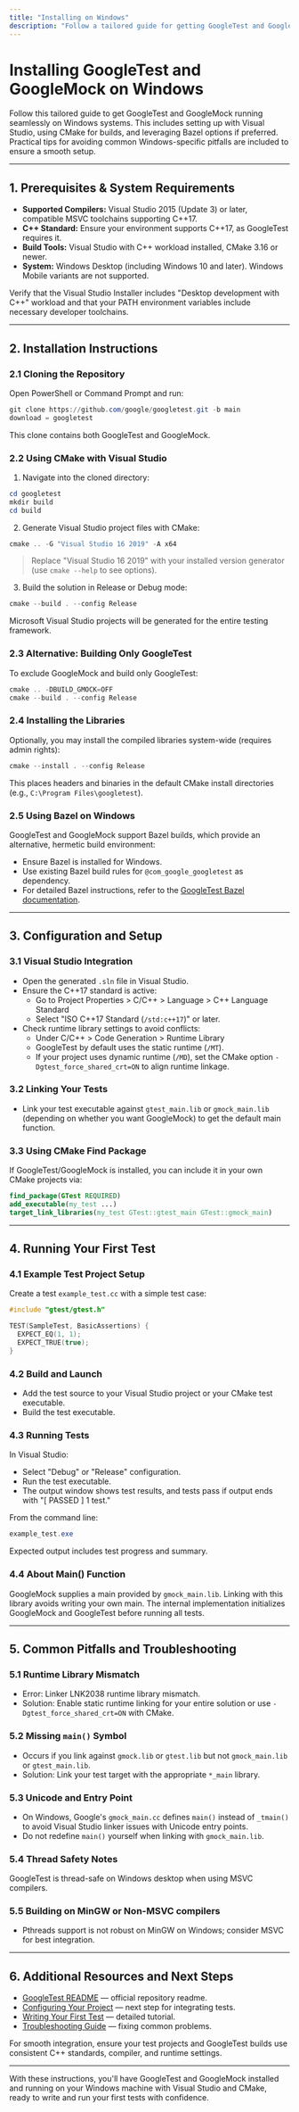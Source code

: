 ```yaml
---
title: "Installing on Windows"
description: "Follow a tailored guide for getting GoogleTest and GoogleMock running on Windows systems, including Visual Studio integration, CMake usage, and Bazel options. Learn to resolve frequent Windows setup pitfalls."
---
```


# Installing GoogleTest and GoogleMock on Windows

Follow this tailored guide to get GoogleTest and GoogleMock running seamlessly on Windows systems. This includes setting up with Visual Studio, using CMake for builds, and leveraging Bazel options if preferred. Practical tips for avoiding common Windows-specific pitfalls are included to ensure a smooth setup.

---

## 1. Prerequisites & System Requirements

- **Supported Compilers:** Visual Studio 2015 (Update 3) or later, compatible MSVC toolchains supporting C++17.
- **C++ Standard:** Ensure your environment supports C++17, as GoogleTest requires it.
- **Build Tools:** Visual Studio with C++ workload installed, CMake 3.16 or newer.
- **System:** Windows Desktop (including Windows 10 and later). Windows Mobile variants are not supported.

<Tip>
Verify that the Visual Studio Installer includes "Desktop development with C++" workload and that your PATH environment variables include necessary developer toolchains.
</Tip>

---

## 2. Installation Instructions

### 2.1 Cloning the Repository

Open PowerShell or Command Prompt and run:

```powershell
git clone https://github.com/google/googletest.git -b main
download = googletest
```

This clone contains both GoogleTest and GoogleMock.

### 2.2 Using CMake with Visual Studio

1. Navigate into the cloned directory:

```powershell
cd googletest
mkdir build
cd build
```

2. Generate Visual Studio project files with CMake:

```powershell
cmake .. -G "Visual Studio 16 2019" -A x64
```

> Replace "Visual Studio 16 2019" with your installed version generator (use `cmake --help` to see options).

3. Build the solution in Release or Debug mode:

```powershell
cmake --build . --config Release
```

Microsoft Visual Studio projects will be generated for the entire testing framework.

### 2.3 Alternative: Building Only GoogleTest

To exclude GoogleMock and build only GoogleTest:

```powershell
cmake .. -DBUILD_GMOCK=OFF
cmake --build . --config Release
```

### 2.4 Installing the Libraries

Optionally, you may install the compiled libraries system-wide (requires admin rights):

```powershell
cmake --install . --config Release
```

This places headers and binaries in the default CMake install directories (e.g., `C:\Program Files\googletest`).

### 2.5 Using Bazel on Windows

GoogleTest and GoogleMock support Bazel builds, which provide an alternative, hermetic build environment:

- Ensure Bazel is installed for Windows.
- Use existing Bazel build rules for `@com_google_googletest` as dependency.
- For detailed Bazel instructions, refer to the [GoogleTest Bazel documentation](https://github.com/google/googletest/blob/main/README.md#bazel-build).

---

## 3. Configuration and Setup

### 3.1 Visual Studio Integration

- Open the generated `.sln` file in Visual Studio.
- Ensure the C++17 standard is active:
  - Go to Project Properties > C/C++ > Language > C++ Language Standard
  - Select "ISO C++17 Standard (`/std:c++17`)" or later.
- Check runtime library settings to avoid conflicts:
  - Under C/C++ > Code Generation > Runtime Library
  - GoogleTest by default uses the static runtime (`/MT`).
  - If your project uses dynamic runtime (`/MD`), set the CMake option `-Dgtest_force_shared_crt=ON` to align runtime linkage.

### 3.2 Linking Your Tests

- Link your test executable against `gtest_main.lib` or `gmock_main.lib` (depending on whether you want GoogleMock) to get the default main function.

### 3.3 Using CMake Find Package

If GoogleTest/GoogleMock is installed, you can include it in your own CMake projects via:

```cmake
find_package(GTest REQUIRED)
add_executable(my_test ...)
target_link_libraries(my_test GTest::gtest_main GTest::gmock_main)
```

---

## 4. Running Your First Test

### 4.1 Example Test Project Setup

Create a test `example_test.cc` with a simple test case:

```cpp
#include "gtest/gtest.h"

TEST(SampleTest, BasicAssertions) {
  EXPECT_EQ(1, 1);
  EXPECT_TRUE(true);
}
```

### 4.2 Build and Launch

- Add the test source to your Visual Studio project or your CMake test executable.
- Build the test executable.

### 4.3 Running Tests

In Visual Studio:
- Select "Debug" or "Release" configuration.
- Run the test executable.
- The output window shows test results, and tests pass if output ends with "[  PASSED  ] 1 test."

From the command line:

```powershell
example_test.exe
```

Expected output includes test progress and summary.

### 4.4 About Main() Function

GoogleMock supplies a main provided by `gmock_main.lib`. Linking with this library avoids writing your own main. The internal implementation initializes GoogleMock and GoogleTest before running all tests.

---

## 5. Common Pitfalls and Troubleshooting

### 5.1 Runtime Library Mismatch

- Error: Linker LNK2038 runtime library mismatch.
- Solution: Enable static runtime linking for your entire solution or use `-Dgtest_force_shared_crt=ON` with CMake.

### 5.2 Missing `main()` Symbol

- Occurs if you link against `gmock.lib` or `gtest.lib` but not `gmock_main.lib` or `gtest_main.lib`.
- Solution: Link your test target with the appropriate `*_main` library.

### 5.3 Unicode and Entry Point

- On Windows, Google's `gmock_main.cc` defines `main()` instead of `_tmain()` to avoid Visual Studio linker issues with Unicode entry points.
- Do not redefine `main()` yourself when linking with `gmock_main.lib`.

### 5.4 Thread Safety Notes

GoogleTest is thread-safe on Windows desktop when using MSVC compilers.

### 5.5 Building on MinGW or Non-MSVC compilers

- Pthreads support is not robust on MinGW on Windows; consider MSVC for best integration.

---

## 6. Additional Resources and Next Steps

- [GoogleTest README](https://github.com/google/googletest/blob/main/README.md) — official repository readme.
- [Configuring Your Project](https://example.com/getting-started/initial-setup-usage/project-configuration) — next step for integrating tests.
- [Writing Your First Test](https://example.com/guides/getting-started-with-googletest/writing-your-first-test) — detailed tutorial.
- [Troubleshooting Guide](https://example.com/getting-started/troubleshooting-faq/common-install-issues) — fixing common problems.

<Tip>
For smooth integration, ensure your test projects and GoogleTest builds use consistent C++ standards, compiler, and runtime settings.
</Tip>

---

With these instructions, you'll have GoogleTest and GoogleMock installed and running on your Windows machine with Visual Studio and CMake, ready to write and run your first tests with confidence.
